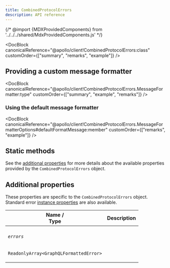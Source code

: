 ```yaml
---
title: CombinedProtocolErrors
description: API reference
---
```


{/* @import {MDXProvidedComponents} from '../../../shared/MdxProvidedComponents.js' */}

<DocBlock
  canonicalReference="@apollo/client!CombinedProtocolErrors:class"
  customOrder={["summary", "remarks", "example"]}
/>

## Providing a custom message formatter

<DocBlock
  canonicalReference="@apollo/client!CombinedProtocolErrors.MessageFormatter:type"
  customOrder={["summary", "example", "remarks"]}
/>

### Using the default message formatter

<DocBlock
  canonicalReference="@apollo/client!CombinedProtocolErrors.MessageFormatterOptions#defaultFormatMessage:member"
  customOrder={["remarks", "example"]}
/>

## Static methods

<FunctionDetails
  canonicalReference="@apollo/client!CombinedProtocolErrors.is:member(1)"
  headingLevel={3}
  parameters={false}
  result={false}
/>

See the [additional properties](#additional-properties) for more details about the available properties provided by the `CombinedProtocolErrors` object.

<FunctionDetails
  canonicalReference="@apollo/client!CombinedProtocolErrors.DocumentationTypes.formatMessage:function(1)"
  headingLevel={3}
  result={false}
/>

<InterfaceDetails
  canonicalReference="@apollo/client!CombinedProtocolErrors.MessageFormatterOptions:interface"
  headingLevel={4}
  displayName="CombinedProtocolErrors.MessageFormatterOptions"
/>

## Additional properties

These properties are specific to the `CombinedProtocolErrors` object. Standard error [instance properties](https://developer.mozilla.org/en-US/docs/Web/JavaScript/Reference/Global_Objects/Error#instance_properties) are also available.

<table class="field-table">
  <thead>
    <tr>
      <th>Name /<br/>Type</th>
      <th>Description</th>
    </tr>
  </thead>

<tbody>

<tr>
<td>

###### `errors`

`ReadonlyArray<GraphQLFormattedError>`

</td>
<td>

<DocBlock canonicalReference="@apollo/client!CombinedProtocolErrors#errors:member" />

</td>
</tr>

</tbody>
</table>
